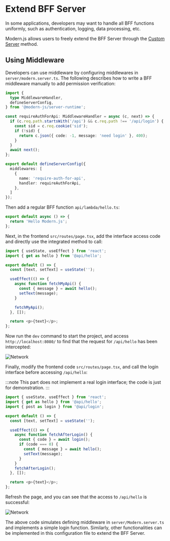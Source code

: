 # Extend BFF Server

In some applications, developers may want to handle all BFF functions uniformly, such as authentication, logging, data processing, etc.

Modern.js allows users to freely extend the BFF Server through the [Custom Server](/guides/advanced-features/custom-server.html) method.

## Using Middleware

Developers can use middleware by configuring middlewares in `server/modern.server.ts`. The following describes how to write a BFF middleware manually to add permission verification:

```ts title="server/modern.server.ts"
import {
  type MiddlewareHandler,
  defineServerConfig,
} from '@modern-js/server-runtime';

const requireAuthForApi: MiddlewareHandler = async (c, next) => {
  if (c.req.path.startsWith('/api') && c.req.path !== '/api/login') {
    const sid = c.req.cookie('sid');
    if (!sid) {
      return c.json({ code: -1, message: 'need login' }, 400);
    }
  }
  await next();
};

export default defineServerConfig({
  middlewares: [
    {
      name: 'require-auth-for-api',
      handler: requireAuthForApi,
    },
  ]
});

```

Then add a regular BFF function `api/lambda/hello.ts`:

```ts title="api/lambda/hello.ts"
export default async () => {
  return 'Hello Modern.js';
};
```

Next, in the frontend `src/routes/page.tsx`, add the interface access code and directly use the integrated method to call:

```ts title="src/routes/page.tsx"
import { useState, useEffect } from 'react';
import { get as hello } from '@api/hello';

export default () => {
  const [text, setText] = useState('');

  useEffect(() => {
    async function fetchMyApi() {
      const { message } = await hello();
      setText(message);
    }

    fetchMyApi();
  }, []);

  return <p>{text}</p>;
};
```

Now run the `dev` command to start the project, and access `http://localhost:8080/` to find that the request for `/api/hello` has been intercepted:

![Network](https://lf3-static.bytednsdoc.com/obj/eden-cn/aphqeh7uhohpquloj/modern-js/docs/network2.png)

Finally, modify the frontend code `src/routes/page.tsx`, and call the login interface before accessing `/api/hello`:

:::note
This part does not implement a real login interface; the code is just for demonstration.
:::

```ts
import { useState, useEffect } from 'react';
import { get as hello } from '@api/hello';
import { post as login } from '@api/login';

export default () => {
  const [text, setText] = useState('');

  useEffect(() => {
    async function fetchAfterLogin() {
      const { code } = await login();
      if (code === 0) {
        const { message } = await hello();
        setText(message);
      }
    }
    fetchAfterLogin();
  }, []);

  return <p>{text}</p>;
};
```

Refresh the page, and you can see that the access to `/api/hello` is successful:

![Network](https://lf3-static.bytednsdoc.com/obj/eden-cn/aphqeh7uhohpquloj/modern-js/docs/network3.png)

The above code simulates defining middleware in `server/Modern.server.ts` and implements a simple login function. Similarly, other functionalities can be implemented in this configuration file to extend the BFF Server.
